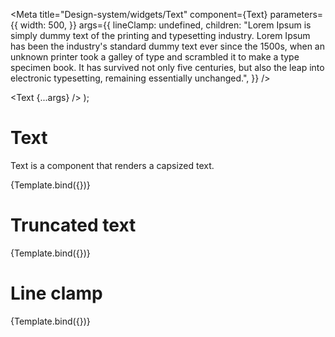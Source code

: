 
<Meta
  title="Design-system/widgets/Text"
  component={Text}
  parameters={{
    width: 500,
  }}
  args={{
    lineClamp: undefined,
    children:
      "Lorem Ipsum is simply dummy text of the printing and typesetting industry. Lorem Ipsum has been the industry's standard dummy text ever since the 1500s, when an unknown printer took a galley of type and scrambled it to make a type specimen book. It has survived not only five centuries, but also the leap into electronic typesetting, remaining essentially unchanged.",
  }}
/>

  <Text {...args} />
);

# Text

Text is a component that renders a capsized text.

<Canvas>
  <Story name="Text">{Template.bind({})}</Story>
</Canvas>

<ArgsTable of={Text} story="Text" />

# Truncated text

<Canvas>
  <Story
    name="Truncated"
    parameters={{
      width: 180,
      height: "auto",
    }}
    args={{
      lineClamp: 1,
    }}
  >
    {Template.bind({})}
  </Story>
</Canvas>

# Line clamp

<Canvas>
  <Story
    name="Line clamp"
    parameters={{
      width: 300,
    }}
    args={{
      lineClamp: 2,
    }}
  >
    {Template.bind({})}
  </Story>
</Canvas>
